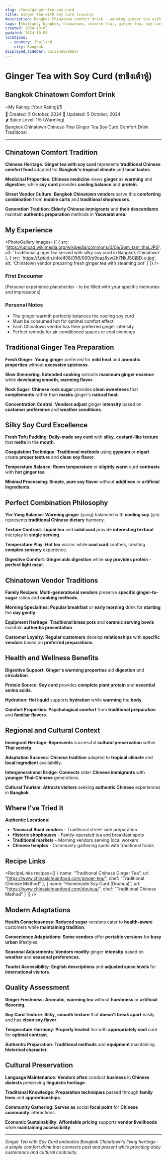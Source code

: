 ```yaml
---
slug: /food/ginger-tea-soy-curd
title: Ginger Tea with Soy Curd (ชาขิงเต้าหู้)
description: Bangkok Chinatown comfort drink - warming ginger tea with silky soy curd pudding
tags: [thailand, bangkok, chinatown, chinese-thai, ginger-tea, soy-curd, tofu-pudding, comfort-drink, warming, traditional]
created: 2024-10-05
updated: 2024-10-05
locations:
  - country: Thailand
    city: Bangkok
displayed_sidebar: cuisineSidebar
---
```



# Ginger Tea with Soy Curd (ชาขิงเต้าหู้)
## Bangkok Chinatown Comfort Drink

<div className="food-rating">
  <span className="star">⭐</span>My Rating: [Your Rating]/5
</div>

<div className="food-metadata">
  <span className="food-date">📅 Created: 5 October, 2024</span>
  <span className="food-date">🔄 Updated: 5 October, 2024</span>
</div>


<div className="spice-level">
  🌶️ Spice Level: 1/5 (Warming)
</div>


<div className="food-tags">
  <span className="food-tag">Bangkok Chinatown</span>
  <span className="food-tag">Chinese-Thai</span>
  <span className="food-tag">Ginger Tea</span>
  <span className="food-tag">Soy Curd</span>
  <span className="food-tag">Comfort Drink</span>
  <span className="food-tag">Traditional</span>
</div>


---

## Chinatown Comfort Tradition

**Chinese Heritage**: **Ginger tea with soy curd** represents **traditional Chinese comfort food** adapted for **Bangkok's tropical climate** and **local tastes**.

**Medicinal Properties**: **Chinese medicine** views **ginger** as **warming** and **digestive**, while **soy curd** provides **cooling balance** and **protein**.

**Street Vendor Culture**: **Bangkok Chinatown vendors** serve this **comforting combination** from **mobile carts** and **traditional shophouses**.

**Generation Tradition**: **Elderly Chinese immigrants** and **their descendants** maintain **authentic preparation** methods in **Yaowarat area**.

## My Experience

<PhotoGallery
  images={[
    { src: 'https://upload.wikimedia.org/wikipedia/commons/0/0a/Som_tam_thai.JPG', alt: 'Traditional ginger tea served with silky soy curd in Bangkok Chinatown' },
    { src: 'https://f.ptcdn.info/408/056/000/p9oaz8yw2h7NkJSCjBD-o.jpg', alt: 'Chinatown vendor preparing fresh ginger tea with steaming pot' }
  ]}
/>

### First Encounter
[Personal experience placeholder - to be filled with your specific memories and impressions]

### Personal Notes
- The ginger warmth perfectly balances the cooling soy curd
- Must be consumed hot for optimal comfort effect
- Each Chinatown vendor has their preferred ginger intensity
- Perfect remedy for air-conditioned spaces or cool evenings

## Traditional Ginger Tea Preparation

**Fresh Ginger**: **Young ginger** preferred for **mild heat** and **aromatic properties** without **excessive spiciness**.

**Slow Simmering**: **Extended cooking** extracts **maximum ginger essence** while **developing smooth**, **warming flavor**.

**Rock Sugar**: **Chinese rock sugar** provides **clean sweetness** that **complements** rather than **masks** ginger's **natural heat**.

**Concentration Control**: **Vendors adjust** ginger **intensity** based on **customer preference** and **weather conditions**.

## Silky Soy Curd Excellence

**Fresh Tofu Pudding**: **Daily-made soy curd** with **silky**, **custard-like texture** that **melts** in the **mouth**.

**Coagulation Technique**: **Traditional methods** using **gypsum** or **nigari** create **proper texture** and **clean soy flavor**.

**Temperature Balance**: **Room temperature** or **slightly warm** curd **contrasts** with **hot ginger tea**.

**Minimal Processing**: **Simple**, **pure soy flavor** without **additives** or **artificial ingredients**.

## Perfect Combination Philosophy

**Yin-Yang Balance**: **Warming ginger** (yang) balanced with **cooling soy** (yin) represents **traditional Chinese dietary** harmony.

**Texture Contrast**: **Liquid tea** and **solid curd** provide **interesting textural** interplay in **single serving**.

**Temperature Play**: **Hot tea** warms while **cool curd** soothes, creating **complex sensory** experience.

**Digestive Comfort**: **Ginger aids digestion** while **soy provides protein** - **perfect light meal**.

## Chinatown Vendor Traditions

**Family Recipes**: **Multi-generational vendors** preserve **specific ginger-to-sugar** ratios and **cooking methods**.

**Morning Specialties**: **Popular breakfast** or **early morning** drink for **starting** the **day gently**.

**Equipment Heritage**: **Traditional brass pots** and **ceramic serving bowls** maintain **authentic presentation**.

**Customer Loyalty**: **Regular customers** develop **relationships** with **specific vendors** based on **preferred preparations**.

## Health and Wellness Benefits

**Digestive Support**: **Ginger's warming properties** aid **digestion** and **circulation**.

**Protein Source**: **Soy curd** provides **complete plant protein** and **essential amino acids**.

**Hydration**: **Hot liquid** supports **hydration** while **warming** the **body**.

**Comfort Properties**: **Psychological comfort** from **traditional preparation** and **familiar flavors**.

## Regional and Cultural Context

**Immigrant Heritage**: **Represents** successful **cultural preservation** within **Thai society**.

**Adaptation Success**: **Chinese tradition** adapted to **tropical climate** and **local ingredient** availability.

**Intergenerational Bridge**: **Connects** older **Chinese immigrants** with **younger Thai-Chinese** generations.

**Cultural Tourism**: **Attracts visitors** seeking **authentic Chinese** experiences in **Bangkok**.

## Where I've Tried It

<MapEmbed
  location="Bangkok Chinatown (Yaowarat)"
  description="Traditional vendors and tea shops in Thailand's historic Chinese quarter"
/>

**Authentic Locations**:
- **Yaowarat Road vendors** - Traditional street-side preparation
- **Historic shophouses** - Family-operated tea and breakfast spots
- **Traditional markets** - Morning vendors serving local workers
- **Chinese temples** - Community gathering spots with traditional foods

## Recipe Links

<RecipeLinks
  recipes={[
    {
      name: "Traditional Chinese Ginger Tea",
      url: "https://www.chinasichuanfood.com/ginger-tea/",
      chef: "Traditional Chinese Method"
    },
    {
      name: "Homemade Soy Curd (Douhua)",
      url: "https://www.chinasichuanfood.com/douhua/",
      chef: "Traditional Chinese Method"
    }
  ]}
/>

## Modern Adaptations

**Health Consciousness**: **Reduced sugar** versions cater to **health-aware** customers while **maintaining tradition**.

**Convenience Adaptations**: **Some vendors** offer **portable versions** for **busy urban** lifestyles.

**Seasonal Adjustments**: **Vendors modify** ginger **intensity** based on **weather** and **seasonal preferences**.

**Tourist Accessibility**: **English descriptions** and **adjusted spice levels** for **international visitors**.

## Quality Assessment

**Ginger Freshness**: **Aromatic**, **warming tea** without **harshness** or **artificial flavoring**.

**Soy Curd Texture**: **Silky**, **smooth texture** that **doesn't break apart** easily and has **clean soy flavor**.

**Temperature Harmony**: **Properly heated** tea with **appropriately cool** curd for **optimal contrast**.

**Authentic Preparation**: **Traditional methods** and **equipment** maintaining **historical character**.

## Cultural Preservation

**Language Maintenance**: **Vendors often** conduct **business** in **Chinese dialects** preserving **linguistic heritage**.

**Traditional Knowledge**: **Preparation techniques** passed through **family lines** and **apprenticeships**.

**Community Gathering**: **Serves as** social **focal point** for **Chinese community** interactions.

**Economic Sustainability**: **Affordable pricing** supports **vendor livelihoods** while **maintaining accessibility**.

---

*Ginger Tea with Soy Curd embodies Bangkok Chinatown's living heritage - a simple comfort drink that connects past and present while providing daily sustenance and cultural continuity.*